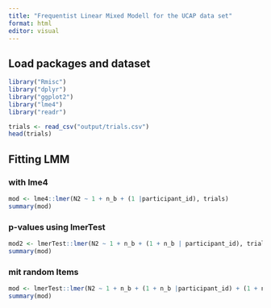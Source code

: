 ```yaml
---
title: "Frequentist Linear Mixed Modell for the UCAP data set"
format: html
editor: visual
---
```


## Load packages and dataset

```r
library("Rmisc")
library("dplyr")
library("ggplot2")
library("lme4")
library("readr")
```

```r
trials <- read_csv("output/trials.csv")
head(trials)
```

## Fitting LMM

### with lme4

```r
mod <- lme4::lmer(N2 ~ 1 + n_b + (1 |participant_id), trials)
summary(mod)
```

### p-values using lmerTest

```r
mod2 <- lmerTest::lmer(N2 ~ 1 + n_b + (1 + n_b | participant_id), trials)
summary(mod)
```

### mit random Items

```r
mod <- lmerTest::lmer(N2 ~ 1 + n_b + (1 + n_b |participant_id) + (1 + n_b | Objektpaar), trials)
summary(mod)
```
